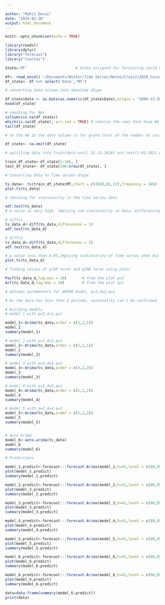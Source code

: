 ```yaml
---

author: "Rohit Desai"
date: "2024-01-30"
output: html_document
---
```


```r
knitr::opts_chunk$set(echo = TRUE)
```

```r
library(readxl)
library(dplyr)
library("forecast")
library("tseries")
```

```r
State='MT'                      # State assigned for forcasting covid cases

df<- read_excel('~/Documents/Winter/Time Series/Notes/Class2/2020_Covid_Data.xlsx',sheet = 'Cases')
df_state<- df %>% select('Date','MT')
```


```r
# converting date column into datetime dtype

df_state$Date <- as.Date(as.numeric(df_state$Date),origin = "1899-12-30")
head(df_state)

# checking for NAs
colSums(is.na(df_state))
which(is.na(df_state), arr.ind = TRUE) # returns the rows that have NA values 
tail(df_state)

# as the NA in the date column is for grand total of the number of covid cases, removing the row.

df_state<- na.omit(df_state)
```

```r
# splitting data into train(data until 31-12-2020) and test(1-01-2021 until 10-02-2021)

train_df_state<-df_state[1:345, ]
test_df_state<- df_state[346:nrow(df_state), ]

# Converting data to Time series dtype

ts_data<- ts(train_df_state$MT,start = c(2020,01,22),frequency = 345)
plot.ts(ts_data)

# checking for stationarity in the time series data

adf.test(ts_data)
# p-value is very high, implying non-stationarity in data. Differencing it to make it stationary.

# diff=1
ts_data_d<-diff(ts_data,differences = 1)
adf.test(ts_data_d)

# diff=2
ts_data_d<-diff(ts_data,differences = 2)
adf.test(ts_data_d)

# p-value less than 0.05,implying stationarity of time series when d=2
plot.ts(ts_data_d)
```


```r
# finding values of p(AR term) and q(MA term) using plots

Pacf(ts_data_d,lag.max = 10)       # from the plot p=3
Acf(ts_data_d,lag.max = 10)        # from the plot q=1

# optimal paramenters for ARIMA model, p=3,d=2,q=1
```

```r
# As the data has less than 2 periods, seasonality can't be confirmed

# building models
# model 1 with p=3,d=2,q=1

model_1<-Arima(ts_data,order = c(3,2,1))
model_1
summary(model_1)

# model 2 with p=2,d=2,q=1
model_2<-Arima(ts_data,order = c(2,2,1))
model_2
summary(model_2)

# model 3 with p=3,d=2,q=2
model_3<-Arima(ts_data,order = c(3,2,2))
model_3
summary(model_3)

# model 4 with p=1,d=2,q=2
model_4<-Arima(ts_data,order = c(1,2,2))
model_4
summary(model_4)

# model 5 with p=2,d=2,q=2
model_5<-Arima(ts_data,order = c(2,2,2))
model_5
summary(model_5)



```

```r
# Auto Arima
model_6<-auto.arima(ts_data)
model_6
summary(model_6)
```

```r
# Predictions

model_1.predict<-forecast:::forecast.Arima(model_1,h=41,level = c(80,95))
plot(model_1.predict)
summary(model_1.predict)

model_2.predict<-forecast:::forecast.Arima(model_2,h=41,level = c(80,95))
plot(model_2.predict)
summary(model_2.predict)

model_3.predict<-forecast:::forecast.Arima(model_3,h=41,level = c(80,95))
plot(model_3.predict)
summary(model_3.predict)

model_4.predict<-forecast:::forecast.Arima(model_4,h=41,level = c(80,95))
plot(model_4.predict)
summary(model_4.predict)

model_5.predict<-forecast:::forecast.Arima(model_5,h=41,level = c(80,95))
plot(model_5.predict)
summary(model_5.predict)

model_6.predict<-forecast:::forecast.Arima(model_6,h=41,level = c(80,95))
plot(model_6.predict)
summary(model_6.predict)


```
```r
model_6.predict<-forecast:::forecast.Arima(model_6,h=41,level = c(80,95))
plot(model_6.predict)
summary(model_6.predict)
```
```r
data=data.frame(summary(model_6.predict))
print(data)
```
```r

```

